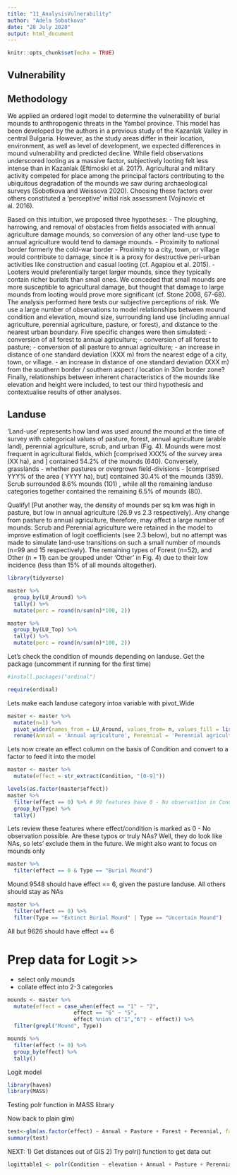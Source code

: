 ```yaml
---
title: "11_AnalysisVulnerability"
author: "Adela Sobotkova"
date: "28 July 2020"
output: html_document
---
```


```r
knitr::opts_chunk$set(echo = TRUE)
```

## Vulnerability

## Methodology
We applied an ordered logit model to determine the vulnerability of burial mounds to anthropogenic threats in the Yambol province. This model has been developed by the authors in a previous study of the Kazanlak Valley in central Bulgaria. However, as the study areas differ in their location, environment, as well as level of development, we expected differences in mound vulnerability and predicted decline. While field observations underscored looting as a massive factor, subjectively looting felt less intense than in Kazanlak (Eftimoski et al. 2017). Agricultural and military activity competed for place among the principal factors contributing to the ubiquitous degradation of the mounds we saw during archaeological surveys (Sobotkova and Weissova 2020). Choosing these factors over others constituted a ‘perceptive’ initial risk assessment (Vojinovic et al. 2016). 

Based on this intuition, we proposed three hypotheses:
- The ploughing, harrowing, and removal of obstacles from fields associated with annual agriculture damage mounds, so conversion of any other land-use type to annual agriculture would tend to damage mounds.
- Proximity to national border formerly the cold-war border
- Proximity to a city, town, or village would contribute to damage, since it is a proxy for destructive peri-urban activities like construction and casual looting (cf. Agapiou et al. 2015).
- Looters would preferentially target larger mounds, since they typically contain richer burials than small ones. We conceded that small mounds are more susceptible to agricultural damage, but thought that damage to large mounds from looting would prove more significant (cf. Stone 2008, 67-68).
The analysis performed here tests our subjective perceptions of risk. We use a large number of observations to model relationships between mound condition and elevation, mound size, surrounding land use (including annual agriculture, perennial agriculture, pasture, or forest), and distance to the nearest urban boundary. 
Five specific changes were then simulated:
- conversion of all forest to annual agriculture;
- conversion of all forest to pasture;
- conversion of all pasture to annual agriculture;
- an increase in distance of one standard deviation (XXX m) from the nearest edge of a city, town, or village.
- an increase in distance of one standard deviation (XXX m) from the southern border / southern aspect / location in 30m border zone?
Finally, relationships between inherent characteristics of the mounds like elevation and height were included, to test our third hypothesis and contextualise results of other analyses.


## Landuse

‘Land-use’ represents how land was used around the mound at the time of survey with categorical values of pasture, forest, annual agriculture (arable land), perennial agriculture, scrub, and urban (Fig. 4). Mounds were most frequent in agricultural fields, which [comprised XXX% of the survey area (XX ha), and ] contained 54.2% of the mounds (640). Conversely, grasslands - whether pastures or overgrown field-divisions - [comprised YYY% of the area ( YYYY ha), but] contained 30.4% of the mounds (359). Scrub surrounded 8.6% mounds (101) , while all the remaining landuse categories together contained the remaining 6.5% of mounds (80). 

Qualify! [Put another way, the density of mounds per sq km was high in pasture, but low in annual agriculture (26.9 vs 2.3 respectively). Any change from pasture to annual agriculture, therefore, may affect a large number of mounds. Scrub and Perennial agriculture were retained in the model to improve estimation of logit coefficients (see 2.3 below), but no attempt was made to simulate land-use transitions on such a small number of mounds (n=99 and 15 respectively). The remaining types of Forest (n=52), and Other (n = 11) can be grouped under ‘Other’ in Fig. 4) due to their low incidence (less than 15% of all mounds altogether).


```r
library(tidyverse)
```

```r
master %>% 
  group_by(LU_Around) %>% 
  tally() %>% 
  mutate(perc = round(n/sum(n)*100, 2))

```

```r
master %>% 
  group_by(LU_Top) %>% 
  tally() %>% 
  mutate(perc = round(n/sum(n)*100, 2))
```
Let's check the condition of mounds depending on landuse. 
Get the package (uncomment if running for the first time)
```r
#install.packages("ordinal")
```

```r
require(ordinal)
```
Lets make each landuse category intoa variable with pivot_Wide

```r
master <- master %>% 
  mutate(n=1) %>% 
  pivot_wider(names_from = LU_Around, values_from= n, values_fill = list(n = 0)) %>% 
  rename(Annual = 'Annual agriculture', Perennial = 'Perennial agriculture', OtherLU = Other)

```


Lets now create an effect column on the basis of Condition and convert to a factor to feed it into the model
```r
master <- master %>%
  mutate(effect = str_extract(Condition, "[0-9]"))

levels(as.factor(master$effect))
master %>%
  filter(effect == 0) %>% # 90 features have 0 - No observation in Condition
  group_by(Type) %>% 
  tally()
```

Lets review these features where effect/condition is marked as 0 - No observation possible. Are these typos or truly NAs? Well, they do look like NAs, so lets' exclude them in the future. We might also want to focus on mounds only
```r
master %>%
  filter(effect == 0 & Type == "Burial Mound")
```
Mound 9548 should have effect == 6, given the pasture landuse. All others should stay as NAs
```r
master %>%
  filter(effect == 0) %>% 
  filter(Type == "Extinct Burial Mound" | Type == "Uncertain Mound")
```
All but 9626 should have effect == 6


# Prep data for Logit >> 

- select only mounds
- collate effect into 2-3 categories

```r
mounds <- master %>% 
  mutate(effect = case_when(effect == "1" ~ "2",
                     effect == "6" ~ "5",
                     effect %nin% c("1","6") ~ effect)) %>% 
  filter(grepl("Mound", Type))

mounds %>% 
  filter(effect != 0) %>% 
  group_by(effect) %>% 
  tally()
```



Logit model
```r
library(haven)
library(MASS)
```

Testing polr function in MASS library


Now back to plain glm)
```r
test<-glm(as.factor(effect) ~ Annual + Pasture + Forest + Perennial, family= "binomial", data = mounds) 
summary(test)
```


NEXT: 
1) Get distances out of GIS
2) Try polr() function to get data out
```r
logittable1 <- polr(Condition ~ elevation + Annual + Pasture + Perennial + Forest + HeightMax, data=master, Hess=TRUE)
```

